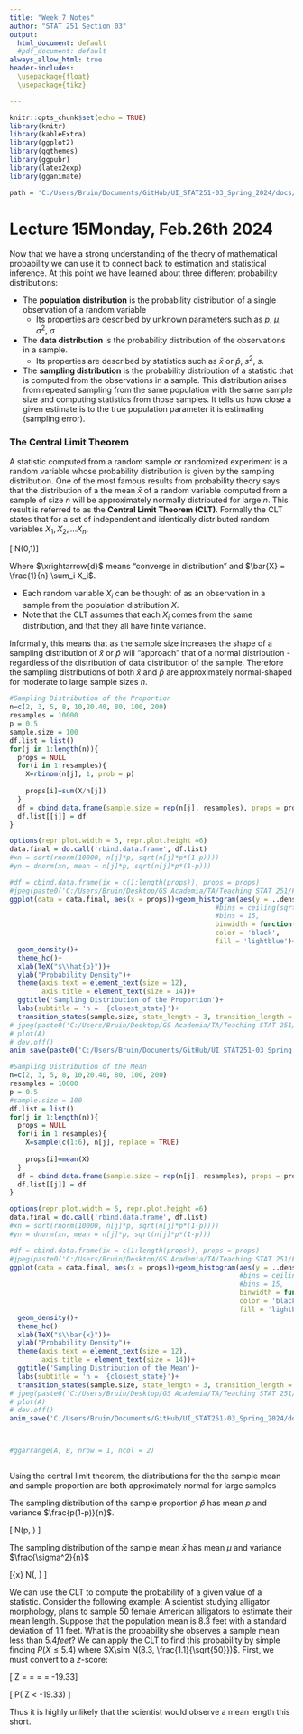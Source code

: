 ```yaml
---
title: "Week 7 Notes"
author: "STAT 251 Section 03"
output:
  html_document: default
  #pdf_document: default
always_allow_html: true
header-includes:
  \usepackage{float}
  \usepackage{tikz}

---
```


```r
knitr::opts_chunk$set(echo = TRUE)
library(knitr)
library(kableExtra)
library(ggplot2)
library(ggthemes)
library(ggpubr)
library(latex2exp)
library(gganimate)

path = 'C:/Users/Bruin/Documents/GitHub/UI_STAT251-03_Spring_2024/docs/Data/'
```

# Lecture 15Monday, Feb.26th 2024

Now that we have a strong understanding of the theory of mathematical probability we can use it to connect back to estimation and statistical inference. At this point we have learned about three different probability distributions:

* The **population distribution** is the probability distribution of a single observation of a random variable
  * Its properties are described by unknown parameters such as $p$, $\mu$, $\sigma^2$, $\sigma$


* The **data distribution** is the probability distribution of the observations in a sample. 
  * Its properties are described by statistics such as $\bar{x}$ or $\hat{p}$, $s^2$, $s$. 


* The **sampling distribution** is the probability distribution of a statistic that is computed from the observations in a sample. This distribution arises from repeated sampling from the same population with the same sample size and computing statistics from those samples. It tells us how close a given estimate is to the true population parameter it is estimating (sampling error). 

### The Central Limit Theorem

A statistic computed from a random sample or randomized experiment is a random variable whose probability distribution is given by the sampling distribution. One of the most famous results from probability theory says that the distribution of a the mean $\bar{x}$ of a random variable computed from a sample of size $n$ will be approximately normally distributed for large $n$. This result is referred to as the **Central Limit Theorem (CLT)**. Formally the CLT states that for a set of independent and identically distributed random variables $X_1, X_2, ... X_n$, 

\[\frac{\sqrt{n}(\bar{X} - \mu)}{\sigma} \xrightarrow{d} N(0,1)\]

Where $\xrightarrow{d}$ means "converge in distribution" and $\bar{X} = \frac{1}{n} \sum_i X_i$. 


* Each random variable $X_i$ can be thought of as an observation in a sample from the population distribution $X$. 
* Note that the CLT assumes that each $X_i$ comes from the same distribution, and that they all have finite variance. 

Informally, this means that as the sample size increases the shape of a sampling distribution of $\bar{x}$ or $\hat{p}$ will “approach” that of a normal distribution - regardless of the distribution of data distribution of the sample. Therefore the sampling distributions of both $\bar{x}$ and $\hat{p}$ are approximately normal-shaped for moderate to large sample sizes $n$. 


```r

#Sampling Distribution of the Proportion
n=c(2, 3, 5, 8, 10,20,40, 80, 100, 200)
resamples = 10000
p = 0.5
sample.size = 100
df.list = list()
for(j in 1:length(n)){
  props = NULL
  for(i in 1:resamples){
    X=rbinom(n[j], 1, prob = p)
    
    props[i]=sum(X/n[j])
  }
  df = cbind.data.frame(sample.size = rep(n[j], resamples), props = props)
  df.list[[j]] = df
}

options(repr.plot.width = 5, repr.plot.height =6)
data.final = do.call('rbind.data.frame', df.list)
#xn = sort(rnorm(10000, n[j]*p, sqrt(n[j]*p*(1-p))))
#yn = dnorm(xn, mean = n[j]*p, sqrt(n[j]*p*(1-p)))

#df = cbind.data.frame(ix = c(1:length(props)), props = props)
#jpeg(paste0('C:/Users/Bruin/Desktop/GS Academia/TA/Teaching STAT 251/FALL/Week_5/CLTpics/',"SS_",i,".jpg"))
ggplot(data = data.final, aes(x = props))+geom_histogram(aes(y = ..density..), 
                                                   #bins = ceiling(sqrt(n[j])),
                                                   #bins = 15,
                                                   binwidth = function(x) 2 * IQR(x) / (length(x)^(1/3)),
                                                   color = 'black',
                                                   fill = 'lightblue')+
  geom_density()+
  theme_hc()+
  xlab(TeX("$\\hat{p}"))+
  ylab("Probability Density")+
  theme(axis.text = element_text(size = 12),
        axis.title = element_text(size = 14))+
  ggtitle('Sampling Distribution of the Proportion')+
  labs(subtitle = 'n =  {closest_state}')+
  transition_states(sample.size, state_length = 3, transition_length = 3)
# jpeg(paste0('C:/Users/Bruin/Desktop/GS Academia/TA/Teaching STAT 251/FALL/Week_5/CLTpics/',"SS_",n[j],".jpg"))
# plot(A)
# dev.off()
anim_save(paste0('C:/Users/Bruin/Documents/GitHub/UI_STAT251-03_Spring_2024/docs/misc/CLT.gif'))

```





```r
#Sampling Distribution of the Mean
n=c(2, 3, 5, 8, 10,20,40, 80, 100, 200)
resamples = 10000
p = 0.5
#sample.size = 100
df.list = list()
for(j in 1:length(n)){
  props = NULL
  for(i in 1:resamples){
    X=sample(c(1:6), n[j], replace = TRUE)
    
    props[i]=mean(X)
  }
  df = cbind.data.frame(sample.size = rep(n[j], resamples), props = props)
  df.list[[j]] = df
}

options(repr.plot.width = 5, repr.plot.height =6)
data.final = do.call('rbind.data.frame', df.list)
#xn = sort(rnorm(10000, n[j]*p, sqrt(n[j]*p*(1-p))))
#yn = dnorm(xn, mean = n[j]*p, sqrt(n[j]*p*(1-p)))

#df = cbind.data.frame(ix = c(1:length(props)), props = props)
#jpeg(paste0('C:/Users/Bruin/Desktop/GS Academia/TA/Teaching STAT 251/FALL/Week_5/CLTpics/',"SS_",i,".jpg"))
ggplot(data = data.final, aes(x = props))+geom_histogram(aes(y = ..density..), 
                                                         #bins = ceiling(sqrt(n[j])),
                                                         #bins = 15,
                                                         binwidth = function(x) 2 * IQR(x) / (length(x)^(1/3)),
                                                         color = 'black',
                                                         fill = 'lightblue')+
  geom_density()+
  theme_hc()+
  xlab(TeX("$\\bar{x}"))+
  ylab("Probability Density")+
  theme(axis.text = element_text(size = 12),
        axis.title = element_text(size = 14))+
  ggtitle('Sampling Distribution of the Mean')+
  labs(subtitle = 'n =  {closest_state}')+
  transition_states(sample.size, state_length = 3, transition_length = 3)
# jpeg(paste0('C:/Users/Bruin/Desktop/GS Academia/TA/Teaching STAT 251/FALL/Week_5/CLTpics/',"SS_",n[j],".jpg"))
# plot(A)
# dev.off()
anim_save('C:/Users/Bruin/Documents/GitHub/UI_STAT251-03_Spring_2024/docs/Data/CLT_mean.gif')



#ggarrange(A, B, nrow = 1, ncol = 2)



```


Using the central limit theorem, the distributions for the the sample mean and sample proportion are both approximately normal for large samples

The sampling distribution of the sample proportion $\hat{p}$ has mean $p$ and variance $\frac{p(1-p)}{n}$.

\[\hat{p} \sim N\left(p, \sqrt{\frac{p(1-p)}{n}}\right) \]

The sampling distribution of the sample mean $\bar{x}$ has mean $\mu$ and variance $\frac{\sigma^2}{n}$

\[\bar{x} \sim N\left(\mu, \frac{\sigma}{\sqrt{n}}\right) \]

We can use the CLT to compute the probability of a given value of a statistic. Consider the following example: A scientist studying alligator morphology, plans to sample 50 female American alligators to estimate their mean length. Suppose that the population mean is 8.3 feet with a standard deviation of  1.1 feet. What is the probability she observes a sample mean less than $5.4 feet$? We can apply the CLT to find this probability by simple finding $P(X\leq 5.4)$ where $X\sim N(8.3, \frac{1.1}{\sqrt{50}})$. First, we must convert to a $z$-score:

\[ Z = \frac{\bar{X} - \mu }{\sigma/\sqrt{n} } = \frac{5.4 - 8.3}{1.1/\sqrt{50}} = \frac{-2.9}{0.15} = -19.33\]

\[ P( Z < -19.33) \approx 0\]

Thus it is highly unlikely that the scientist would observe a mean length this short. 
































